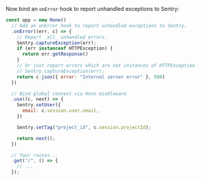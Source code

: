 Now bind an `onError` hook to report unhandled exceptions to Sentry:

```javascript
const app = new Hono()
  // Add an onError hook to report unhandled exceptions to Sentry.
  .onError((err, c) => {
    // Report _all_ unhandled errors.
    Sentry.captureException(err);
    if (err instanceof HTTPException) {
      return err.getResponse()
    }
    // Or just report errors which are not instances of HTTPException
    // Sentry.captureException(err);
    return c.json({ error: "Internal server error" }, 500)
  })

  // Bind global context via Hono middleware
  .use((c, next) => {
    Sentry.setUser({
      email: c.session.user.email,
    })

    Sentry.setTag("project_id", c.session.projectId);

    return next();
  })

  // Your routes...
  .get("/", () => {
    // ...
  });
```
